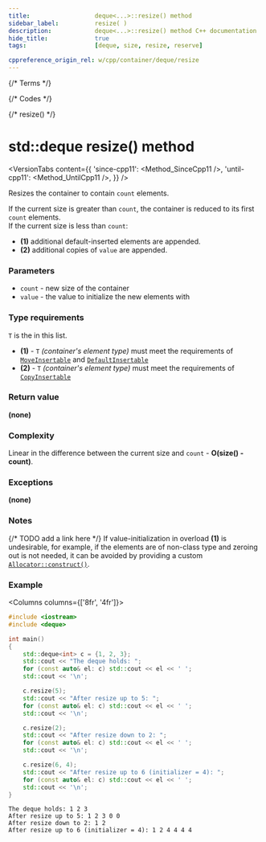 ```yaml
---
title:					deque<...>::resize() method
sidebar_label:			resize( )
description:			deque<...>::resize() method C++ documentation
hide_title:				true
tags:					[deque, size, resize, reserve]

cppreference_origin_rel: w/cpp/container/deque/resize
---
```



{/* Terms */}

{/* Codes */}

{/* resize() */}

# std::deque resize() method

<VersionTabs content={{
	'since-cpp11': <Method_SinceCpp11 />,
	'until-cpp11': <Method_UntilCpp11 />,
}} />

Resizes the container to contain `count` elements.

If the current size is greater than `count`, the container is reduced to its first `count` elements.  
If the current size is less than `count`:  
 - **(1)** additional default-inserted elements are appended.
 - **(2)** additional copies of `value` are appended.

### Parameters

 - `count` - new size of the container
 - `value` - the value to initialize the new elements with

### Type requirements

`T` is the  in this list.

 - **(1)** - `T` *(container's element type)* must meet the requirements of [`MoveInsertable`](/docs/named_req/MoveInsertable) and [`DefaultInsertable`](/docs/named_req/MoveInsertable)
 - **(2)** - `T` *(container's element type)* must meet the requirements of [`CopyInsertable`](/docs/named_req/CopyInsertable)

### Return value

**(none)**

### Complexity

Linear in the difference between the current size and `count` - **O(size() - count)**.

### Exceptions

**(none)**

### Notes

{/* TODO add a link here */}
If value-initialization in overload **(1)** is undesirable, for example, if the elements are of non-class type and zeroing out is not needed,
it can be avoided by providing a custom [`Allocator::construct()`](#).

### Example

<Columns columns={['8fr', '4fr']}>
<div>

```cpp title='Main.cpp' showLineNumbers
#include <iostream>
#include <deque>

int main()
{
    std::deque<int> c = {1, 2, 3};
    std::cout << "The deque holds: ";
    for (const auto& el: c) std::cout << el << ' ';
    std::cout << '\n';

    c.resize(5);
    std::cout << "After resize up to 5: ";
    for (const auto& el: c) std::cout << el << ' ';
    std::cout << '\n';

    c.resize(2);
    std::cout << "After resize down to 2: ";
    for (const auto& el: c) std::cout << el << ' ';
    std::cout << '\n';

    c.resize(6, 4);
    std::cout << "After resize up to 6 (initializer = 4): ";
    for (const auto& el: c) std::cout << el << ' ';
    std::cout << '\n';
}
```

</div>
<div>

```plaintext title="Output"
The deque holds: 1 2 3
After resize up to 5: 1 2 3 0 0
After resize down to 2: 1 2
After resize up to 6 (initializer = 4): 1 2 4 4 4 4
```

</div>
</Columns>
